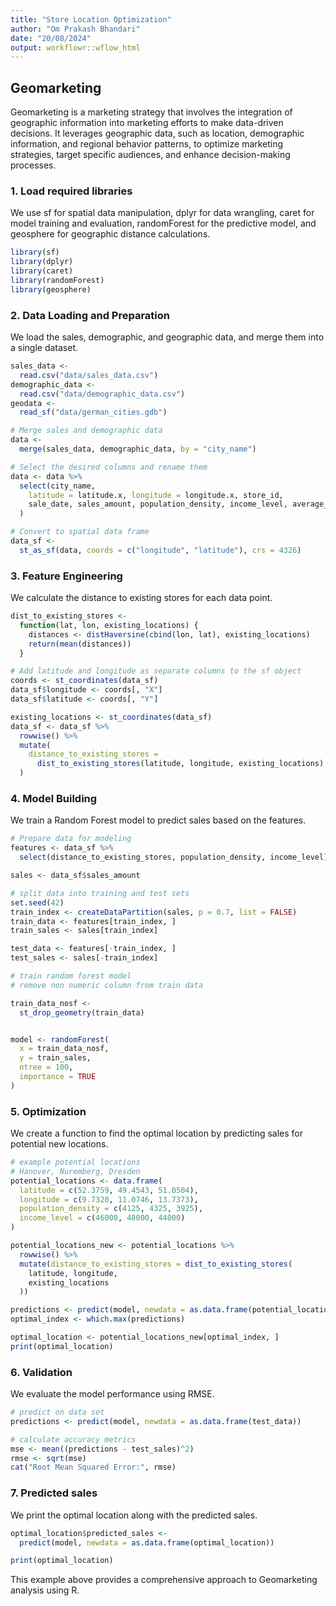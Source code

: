```yaml
---
title: "Store Location Optimization"
author: "Om Prakash Bhandari"
date: "20/08/2024"
output: workflowr::wflow_html
---
```


## Geomarketing

Geomarketing is a marketing strategy that involves the integration of geographic information into marketing efforts to make data-driven decisions. It leverages geographic data, such as location, demographic information, and regional behavior patterns, to optimize marketing strategies, target specific audiences, and enhance decision-making processes.

### 1. Load required libraries

We use sf for spatial data manipulation, dplyr for data wrangling, caret for model
training and evaluation, randomForest for the predictive model, and geosphere for
geographic distance calculations.

```r
library(sf)
library(dplyr)
library(caret)
library(randomForest)
library(geosphere)
```


### 2. Data Loading and Preparation

We load the sales, demographic, and geographic data, and merge them into a single dataset.

```r
sales_data <-
  read.csv("data/sales_data.csv")
demographic_data <-
  read.csv("data/demographic_data.csv")
geodata <-
  read_sf("data/german_cities.gdb")

# Merge sales and demographic data
data <-
  merge(sales_data, demographic_data, by = "city_name")

# Select the desired columns and rename them
data <- data %>%
  select(city_name,
    latitude = latitude.x, longitude = longitude.x, store_id,
    sale_date, sales_amount, population_density, income_level, average_age
  )

# Convert to spatial data frame
data_sf <-
  st_as_sf(data, coords = c("longitude", "latitude"), crs = 4326)
```


### 3. Feature Engineering 

We calculate the distance to existing stores for each data point.

```r
dist_to_existing_stores <-
  function(lat, lon, existing_locations) {
    distances <- distHaversine(cbind(lon, lat), existing_locations)
    return(mean(distances))
  }

# Add latitude and longitude as separate columns to the sf object
coords <- st_coordinates(data_sf)
data_sf$longitude <- coords[, "X"]
data_sf$latitude <- coords[, "Y"]

existing_locations <- st_coordinates(data_sf)
data_sf <- data_sf %>%
  rowwise() %>%
  mutate(
    distance_to_existing_stores =
      dist_to_existing_stores(latitude, longitude, existing_locations)
  )
```


### 4. Model Building

We train a Random Forest model to predict sales based on the features.

```r
# Prepare data for modeling
features <- data_sf %>%
  select(distance_to_existing_stores, population_density, income_level)

sales <- data_sf$sales_amount

# split data into training and test sets
set.seed(42)
train_index <- createDataPartition(sales, p = 0.7, list = FALSE)
train_data <- features[train_index, ]
train_sales <- sales[train_index]

test_data <- features[-train_index, ]
test_sales <- sales[-train_index]

# train random forest model
# remove non numeric column from train data

train_data_nosf <-
  st_drop_geometry(train_data)


model <- randomForest(
  x = train_data_nosf,
  y = train_sales,
  ntree = 100,
  importance = TRUE
)
```

### 5. Optimization

We create a function to find the optimal location by predicting sales for potential new locations.

```r
# example potential locations
# Hanover, Nuremberg, Dresden
potential_locations <- data.frame(
  latitude = c(52.3759, 49.4543, 51.0504),
  longitude = c(9.7320, 11.0746, 13.7373),
  population_density = c(4125, 4325, 3925),
  income_level = c(46000, 48000, 44000)
)

potential_locations_new <- potential_locations %>%
  rowwise() %>%
  mutate(distance_to_existing_stores = dist_to_existing_stores(
    latitude, longitude,
    existing_locations
  ))

predictions <- predict(model, newdata = as.data.frame(potential_locations_new))
optimal_index <- which.max(predictions)

optimal_location <- potential_locations_new[optimal_index, ]
print(optimal_location)
```

### 6. Validation

We evaluate the model performance using RMSE.

```r
# predict on data set
predictions <- predict(model, newdata = as.data.frame(test_data))

# calculate accuracy metrics
mse <- mean((predictions - test_sales)^2)
rmse <- sqrt(mse)
cat("Root Mean Squared Error:", rmse)
```

### 7. Predicted sales

We print the optimal location along with the predicted sales.

```r
optimal_location$predicted_sales <-
  predict(model, newdata = as.data.frame(optimal_location))

print(optimal_location)
```

This example above provides a comprehensive approach to Geomarketing analysis using R.









